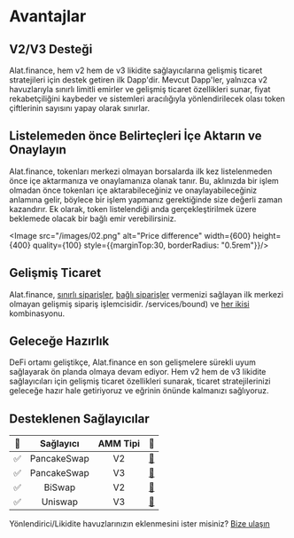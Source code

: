 
# Avantajlar

## V2/V3 Desteği

Alat.finance, hem v2 hem de v3 likidite sağlayıcılarına gelişmiş ticaret stratejileri için destek getiren ilk Dapp'dir. Mevcut Dapp'ler, yalnızca v2 havuzlarıyla sınırlı limitli emirler ve gelişmiş ticaret özellikleri sunar, fiyat rekabetçiliğini kaybeder ve sistemleri aracılığıyla yönlendirilecek olası token çiftlerinin sayısını yapay olarak sınırlar.

## Listelemeden önce Belirteçleri İçe Aktarın ve Onaylayın
Alat.finance, tokenları merkezi olmayan borsalarda ilk kez listelenmeden önce içe aktarmanıza ve onaylamanıza olanak tanır. Bu, aklınızda bir işlem olmadan önce tokenları içe aktarabileceğiniz ve onaylayabileceğiniz anlamına gelir, böylece bir işlem yapmanız gerektiğinde size değerli zaman kazandırır. Ek olarak, token listelendiği anda gerçekleştirilmek üzere beklemede olacak bir bağlı emir verebilirsiniz.

<Image src="/images/02.png" alt="Price difference" width={600} height={400} quality={100} style={{marginTop:30, borderRadius: "0.5rem"}}/>

## Gelişmiş Ticaret
Alat.finance, [sınırlı siparişler](https://docs.alat.finance/services/limit), [bağlı siparişler](https://docs.alat.finance) vermenizi sağlayan ilk merkezi olmayan gelişmiş sipariş işlemcisidir. /services/bound) ve [her ikisi](https://docs.alat.finance/services/limit#advanced-trading) kombinasyonu.

## Geleceğe Hazırlık
DeFi ortamı geliştikçe, Alat.finance en son gelişmelere sürekli uyum sağlayarak ön planda olmaya devam ediyor. Hem v2 hem de v3 likidite sağlayıcıları için gelişmiş ticaret özellikleri sunarak, ticaret stratejilerinizi geleceğe hazır hale getiriyoruz ve eğrinin önünde kalmanızı sağlıyoruz.

## Desteklenen Sağlayıcılar

| 🔳 | Sağlayıcı | AMM Tipi | 🔗 |
|:---:|:---:|:---:|:---:|
| ✅ | PancakeSwap | V2 | [🔗](https://pancakeswap.finance/) |
| ✅ | PancakeSwap | V3 | [🔗](https://pancakeswap.finance/) |
| ✅ | BiSwap | V2 | [🔗](https://biswap.org/swap) |
| ✅ | Uniswap | V3 | [🔗](https://app.uniswap.org/#/swap) |

Yönlendirici/Likidite havuzlarınızın eklenmesini ister misiniz? [Bize ulaşın](https://docs.alat.finance/ecosystem/contact)